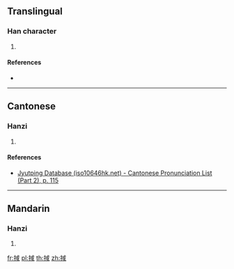 ==Translingual==

===Han character===
{{Han char|rn=64|rad=手|as=08|sn=11|four=53050|canj=QIRM|ids=⿰扌或}}

# {{defn|Han|sort=手08}}

====References====
* {{Han ref|kx=0438.070|dkj=12269|dj=0788.050|hdz=31892.080|uh=639D|ud=25501|bh=D56E|bd=54638}}

----

==Cantonese==

===Hanzi===
{{yue-hanzi|jyut=[[waak6]]|y=waak6}}

# {{defn|lang=yue|sort=手08}}

====References====
* [http://www.iso10646hk.net/jp/document/download.jsp Jyutping Database (iso10646hk.net) - Cantonese Pronunciation List (Part 2), p. 115]

----

==Mandarin==

===Hanzi===
{{cmn-hanzi|pin=[[huò]] ([[huo4]]), [[xù]] ([[xu4]])|wg=huo<sup>4</sup>, hsü<sup>4</sup>}}

# {{defn|lang=cmn|sort=手08}}

[[fr:掝]]
[[pl:掝]]
[[th:掝]]
[[zh:掝]]